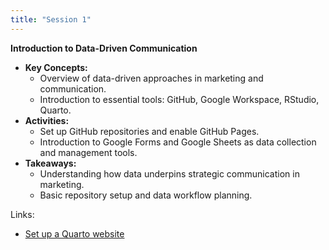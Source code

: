 ```yaml
---
title: "Session 1"
---
```


**Introduction to Data-Driven Communication**

- **Key Concepts:**  
  - Overview of data-driven approaches in marketing and communication.
  - Introduction to essential tools: GitHub, Google Workspace, RStudio, Quarto.  

- **Activities:**  
  - Set up GitHub repositories and enable GitHub Pages.  
  - Introduction to Google Forms and Google Sheets as data collection and management tools.  

- **Takeaways:**  
  - Understanding how data underpins strategic communication in marketing.  
  - Basic repository setup and data workflow planning.


Links:

- [Set up a Quarto website](https://digipols-admin.github.io/teaching_template/sessions-tab/git_quarto_template.html) 


